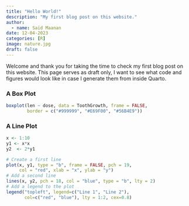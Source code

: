 ```yaml
---
title: "Hello World!"
description: "My first blog post on this website."
author:
  - name: Saïd Maanan
date: 12-04-2023
categories: [R] 
image: nature.jpg
draft: false 
---
```


:::{.column-body}
Welcome and thank you for taking the time to check my first blog post on this website. This page serves as draft only, I want to see what code and figures would look like in case I generate them from inside Quarto.

### A Box Plot

```r
boxplot(len ~ dose, data = ToothGrowth, frame = FALSE,
        border = c("#999999", "#E69F00", "#56B4E9"))
```

### A Line Plot

```r
x <- 1:10
y1 <- x*x
y2  <- 2*y1

# Create a first line
plot(x, y1, type = "b", frame = FALSE, pch = 19, 
     col = "red", xlab = "x", ylab = "y")
# Add a second line
lines(x, y2, pch = 18, col = "blue", type = "b", lty = 2)
# Add a legend to the plot
legend("topleft", legend=c("Line 1", "Line 2"),
       col=c("red", "blue"), lty = 1:2, cex=0.8)
```
:::